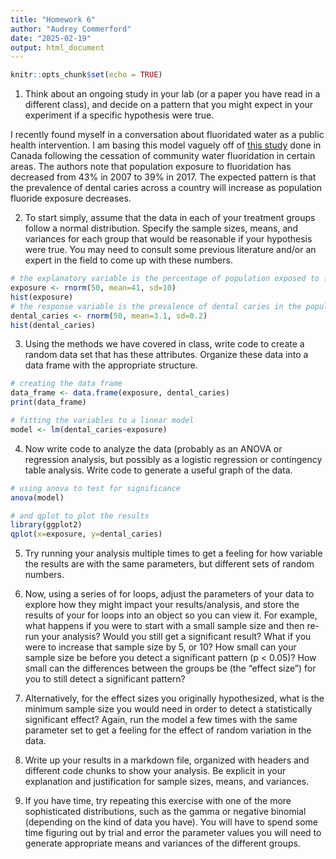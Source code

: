 ```yaml
---
title: "Homework 6"
author: "Audrey Commerford"
date: "2025-02-19"
output: html_document
---
```


```r
knitr::opts_chunk$set(echo = TRUE)
```

1. Think about an ongoing study in your lab (or a paper you have read in a different class), and decide on a pattern that you might expect in your experiment if a specific hypothesis were true.

I recently found myself in a conversation about fluoridated water as a public health intervention. I am basing this model vaguely off of [this study](https://onlinelibrary.wiley.com/doi/full/10.1111/cdoe.12685#cdoe12685-bib-0010) done in Canada following the cessation of community water fluoridation in certain areas. The authors note that population exposure to fluoridation has decreased from 43% in 2007 to 39% in 2017. The expected pattern is that the prevalence of dental caries across a country will increase as population fluoride exposure decreases. 

2. To start simply, assume that the data in each of your treatment groups follow a normal distribution. Specify the sample sizes, means, and variances for each group that would be reasonable if your hypothesis were true. You may need to consult some previous literature and/or an expert in the field to come up with these numbers.

```r
# the explanatory variable is the percentage of population exposed to fluoridated water in a given region
exposure <- rnorm(50, mean=41, sd=10)
hist(exposure)
# the response variable is the prevalence of dental caries in the population
dental_caries <- rnorm(50, mean=3.1, sd=0.2)
hist(dental_caries)
```

3. Using the methods we have covered in class, write code to create a random data set that has these attributes. Organize these data into a data frame with the appropriate structure.

```r
# creating the data frame
data_frame <- data.frame(exposure, dental_caries)
print(data_frame)

# fitting the variables to a linear model
model <- lm(dental_caries~exposure)
```

4. Now write code to analyze the data (probably as an ANOVA or regression analysis, but possibly as a logistic regression or contingency table analysis. Write code to generate a useful graph of the data.

```r
# using anova to test for significance
anova(model)

# and qplot to plot the results
library(ggplot2)
qplot(x=exposure, y=dental_caries)
```

5. Try running your analysis multiple times to get a feeling for how variable the results are with the same parameters, but different sets of random numbers.

6. Now, using a series of for loops, adjust the parameters of your data to explore how they might impact your results/analysis, and store the results of your for loops into an object so you can view it. For example, what happens if you were to start with a small sample size and then re-run your analysis? Would you still get a significant result? What if you were to increase that sample size by 5, or 10? How small can your sample size be before you detect a significant pattern (p < 0.05)? How small can the differences between the groups be (the “effect size”) for you to still detect a significant pattern?


7. Alternatively, for the effect sizes you originally hypothesized, what is the minimum sample size you would need in order to detect a statistically significant effect? Again, run the model a few times with the same parameter set to get a feeling for the effect of random variation in the data.



8. Write up your results in a markdown file, organized with headers and different code chunks to show your analysis. Be explicit in your explanation and justification for sample sizes, means, and variances.



9. If you have time, try repeating this exercise with one of the more sophisticated distributions, such as the gamma or negative binomial (depending on the kind of data you have). You will have to spend some time figuring out by trial and error the parameter values you will need to generate appropriate means and variances of the different groups.
